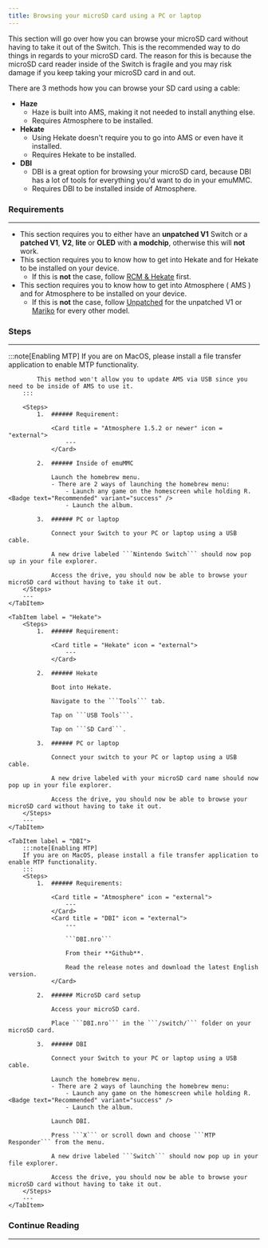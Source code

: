 ```yaml
---
title: Browsing your microSD card using a PC or laptop
---
```



This section will go over how you can browse your microSD card without having to take it out of the Switch.
This is the recommended way to do things in regards to your microSD card.
The reason for this is because the microSD card reader inside of the Switch is fragile and you may risk damage if you keep taking your microSD card in and out.

There are 3 methods how you can browse your SD card using a cable:

- **Haze**
    - Haze is built into AMS, making it not needed to install anything else.
    - Requires Atmosphere to be installed.
- **Hekate**
    - Using Hekate doesn't require you to go into AMS or even have it installed.
    - Requires Hekate to be installed.
- **DBI**
    - DBI is a great option for browsing your microSD card, because DBI has a lot of tools for everything you'd want to do in your emuMMC.
    - Requires DBI to be installed inside of Atmosphere.

### Requirements

---

- This section requires you to either have an **unpatched V1** Switch or a **patched V1**, **V2**, **lite** or **OLED** with **a modchip**, otherwise this will **not** work.
- This section requires you to know how to get into Hekate and for Hekate to be installed on your device.
    - If this is **not** the case, follow <u>[RCM & Hekate](/important/rcm/)</u> first.
- This section requires you to know how to get into Atmosphere ( AMS ) and for Atmosphere to be installed on your device.
    - If this is **not** the case, follow <u>[Unpatched](/homebrewing/unpatched)</u> for the unpatched V1 or <u>[Mariko](/homebrewing/mariko/)</u> for every other model.

### Steps

---

<Tabs>
    <TabItem label = "Haze">
        :::note[Enabling MTP]
            If you are on MacOS, please install a file transfer application to enable MTP functionality.

            This method won't allow you to update AMS via USB since you need to be inside of AMS to use it.
        :::

        <Steps>
            1.  ###### Requirement:

                <Card title = "Atmosphere 1.5.2 or newer" icon = "external">
                    ---
                </Card>

            2.  ###### Inside of emuMMC

                Launch the homebrew menu.
                - There are 2 ways of launching the homebrew menu:
                    - Launch any game on the homescreen while holding R. <Badge text="Recommended" variant="success" />
                    - Launch the album.

            3.  ###### PC or laptop

                Connect your Switch to your PC or laptop using a USB cable.

                A new drive labeled ```Nintendo Switch``` should now pop up in your file explorer.

                Access the drive, you should now be able to browse your microSD card without having to take it out.
        </Steps>
        ---
    </TabItem>

    <TabItem label = "Hekate">
        <Steps>
            1.  ###### Requirement:

                <Card title = "Hekate" icon = "external">
                    ---
                </Card>

            2.  ###### Hekate

                Boot into Hekate.

                Navigate to the ```Tools``` tab.

                Tap on ```USB Tools```.

                Tap on ```SD Card```.

            3.  ###### PC or laptop

                Connect your switch to your PC or laptop using a USB cable.

                A new drive labeled with your microSD card name should now pop up in your file explorer.

                Access the drive, you should now be able to browse your microSD card without having to take it out.
        </Steps>
        ---
    </TabItem>

    <TabItem label = "DBI">
        :::note[Enabling MTP]
        If you are on MacOS, please install a file transfer application to enable MTP functionality.
        :::
        <Steps>
            1.  ###### Requirements:

                <Card title = "Atmosphere" icon = "external">
                    ---
                </Card>
                <Card title = "DBI" icon = "external">
                    ---

                    ```DBI.nro```

                    From their **Github**.

                    Read the release notes and download the latest English version.
                </Card>

            2.  ###### MicroSD card setup

                Access your microSD card.

                Place ```DBI.nro``` in the ```/switch/``` folder on your microSD card.

            3.  ###### DBI

                Connect your Switch to your PC or laptop using a USB cable.

                Launch the homebrew menu.
                - There are 2 ways of launching the homebrew menu:
                    - Launch any game on the homescreen while holding R. <Badge text="Recommended" variant="success" />
                    - Launch the album.

                Launch DBI.

                Press ```X``` or scroll down and choose ```MTP Responder``` from the menu.

                A new drive labeled ```Switch``` should now pop up in your file explorer.

                Access the drive, you should now be able to browse your microSD card without having to take it out.
        </Steps>
        ---
    </TabItem>
</Tabs>

### Continue Reading

---